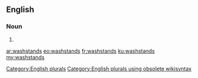 ==English==

===Noun===
{{head|en}}

# {{plural of|washstand}}

[[Category:English plurals]][[Category:English plurals using obsolete wikisyntax]]

[[ar:washstands]]
[[eo:washstands]]
[[fr:washstands]]
[[ku:washstands]]
[[my:washstands]]